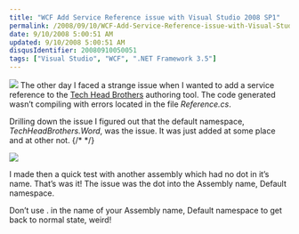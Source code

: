 ```yaml
---
title: "WCF Add Service Reference issue with Visual Studio 2008 SP1"
permalink: /2008/09/10/WCF-Add-Service-Reference-issue-with-Visual-Studio-2008-SP1/
date: 9/10/2008 5:00:51 AM
updated: 9/10/2008 5:00:51 AM
disqusIdentifier: 20080910050051
tags: ["Visual Studio", "WCF", ".NET Framework 3.5"]
---
```

![](http://farm4.static.flickr.com/3148/2844017150_6ffb53b2ac_o.png) The other day I faced a strange issue when I wanted to add a service reference to the [Tech Head Brothers](http://www.techheadbrothers.com/) authoring tool. The code generated wasn’t compiling with errors located in the file *Reference.cs*. 

Drilling down the issue I figured out that the default namespace, *TechHeadBrothers.Word*, was the issue. It was just added at some place and at other not.
{/* <!-- more --> */}

![](http://farm4.static.flickr.com/3054/2844022854_d08c534a81_o.png) 

I made then a quick test with another assembly which had no dot in it’s name. That’s was it! The issue was the dot into the Assembly name, Default namespace.

Don’t use . in the name of your Assembly name, Default namespace to get back to normal state, weird!
